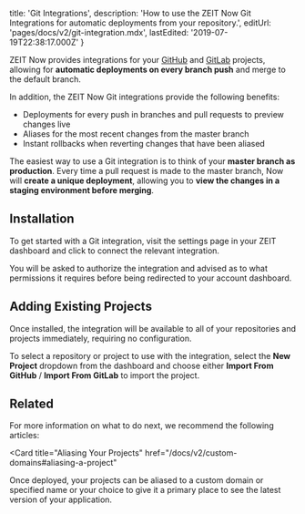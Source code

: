 
  title: 'Git Integrations',
  description:
    'How to use the ZEIT Now Git Integrations for automatic deployments from your repository.',
  editUrl: 'pages/docs/v2/git-integration.mdx',
  lastEdited: '2019-07-19T22:38:17.000Z'
}

ZEIT Now provides integrations for your [GitHub](https://github.com) and [GitLab](https://gitlab.com) projects, allowing for **automatic deployments on every branch push** and merge to the default branch.

In addition, the ZEIT Now Git integrations provide the following benefits:

- Deployments for every push in branches and pull requests to preview changes live
- Aliases for the most recent changes from the master branch
- Instant rollbacks when reverting changes that have been aliased

The easiest way to use a Git integration is to think of your **master branch as production**. Every time a pull request is made to the master branch, Now will **create a unique deployment**, allowing you to **view the changes in a staging environment before merging**.

## Installation

To get started with a Git integration, visit the settings page in your ZEIT dashboard and click to connect the relevant integration.

You will be asked to authorize the integration and advised as to what permissions it requires before being redirected to your account dashboard.

## Adding Existing Projects

Once installed, the integration will be available to all of your repositories and projects immediately, requiring no configuration.

To select a repository or project to use with the integration, select the **New Project** dropdown from the dashboard and choose either **Import From GitHub** / **Import From GitLab** to import the project.

## Related

For more information on what to do next, we recommend the following articles:

<Card
  title="Aliasing Your Projects"
  href="/docs/v2/custom-domains#aliasing-a-project"
>
  Once deployed, your projects can be aliased to a custom domain or specified
  name or your choice to give it a primary place to see the latest version of
  your application.
</Card>

